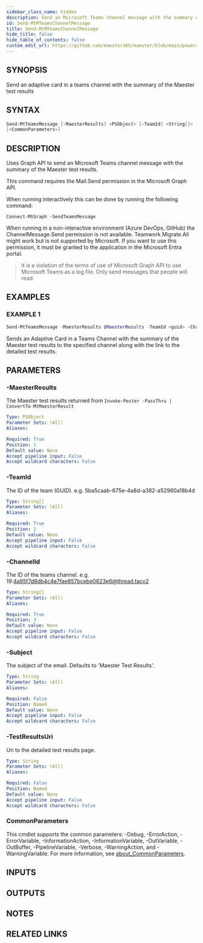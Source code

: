 ```yaml
---
sidebar_class_name: hidden
description: Send an Microsoft Teams channel message with the summary of the Maester test results
id: Send-MtMTeamsChannelMessage
title: Send-MtMTeamsChannelMessage
hide_title: false
hide_table_of_contents: false
custom_edit_url: https://github.com/maester365/maester/blob/main/powershell/public/Send-MtMTeamsChannelMessage.ps1
---
```


## SYNOPSIS

Send an adaptive card in a teams channel with the summary of the Maester test results

## SYNTAX

```powershell
Send-MtTeamsMessage [-MaesterResults] <PSObject> [-TeamId] <String[]> [-ChannelId] <String[]> [-Subject <String>] [-TestResultsUri <String>]
[<CommonParameters>]
```

## DESCRIPTION

Uses Graph API to send an Microsoft Teams channel message with the summary of the Maester test results.

This command requires the Mail.Send permission in the Microsoft Graph API.

When running interactively this can be done by running the following command:

```
Connect-MtGraph -SendTeamsMessage
```

When running in a non-interactive environment (Azure DevOps, GitHub) the ChannelMessage.Send permission
is not available. Teamwork.Migrate.All might work but is not supported by Microsoft. If you want to use this
permission, it must be granted to the application in the Microsoft Entra portal.

> It is a violation of the terms of use of Microsoft Graph API to use Microsoft Teams as a log file.
Only send messages that people will read.

## EXAMPLES

### EXAMPLE 1

```powershell
Send-MtTeamsMessage -MaesterResults $MaesterResults -TeamId <guid> -ChannelId <guid> -Subject 'Maester Results' -TestResultsUri "https://github.com/contoso/maester/runs/123456789"
```

Sends an Adaptive Card in a Teams Channel with the summary of the Maester test results to the specified channel along with the link to the detailed test results.

## PARAMETERS

### -MaesterResults

The Maester test results returned from `Invoke-Pester -PassThru | ConvertTo-MtMaesterResult`

```yaml
Type: PSObject
Parameter Sets: (All)
Aliases:

Required: True
Position: 1
Default value: None
Accept pipeline input: False
Accept wildcard characters: False
```

### -TeamId

The ID of the team (GUID).
e.g.
5ba5caab-675e-4a8d-a382-a52960a18b4d

```yaml
Type: String[]
Parameter Sets: (All)
Aliases:

Required: True
Position: 2
Default value: None
Accept pipeline input: False
Accept wildcard characters: False
```

### -ChannelId

The ID of the teams channel.
e.g.
19:4a95f7d8db4c4e7fae857bcebe0623e6@thread.tacv2

```yaml
Type: String[]
Parameter Sets: (All)
Aliases:

Required: True
Position: 3
Default value: None
Accept pipeline input: False
Accept wildcard characters: False
```

### -Subject

The subject of the email.
Defaults to 'Maester Test Results'.

```yaml
Type: String
Parameter Sets: (All)
Aliases:

Required: False
Position: Named
Default value: None
Accept pipeline input: False
Accept wildcard characters: False
```

### -TestResultsUri

Uri to the detailed test results page.

```yaml
Type: String
Parameter Sets: (All)
Aliases:

Required: False
Position: Named
Default value: None
Accept pipeline input: False
Accept wildcard characters: False
```

### CommonParameters

This cmdlet supports the common parameters: -Debug, -ErrorAction, -ErrorVariable, -InformationAction, -InformationVariable, -OutVariable, -OutBuffer, -PipelineVariable, -Verbose, -WarningAction, and -WarningVariable. For more information, see [about_CommonParameters](http://go.microsoft.com/fwlink/?LinkID=113216).

## INPUTS

## OUTPUTS

## NOTES

## RELATED LINKS
